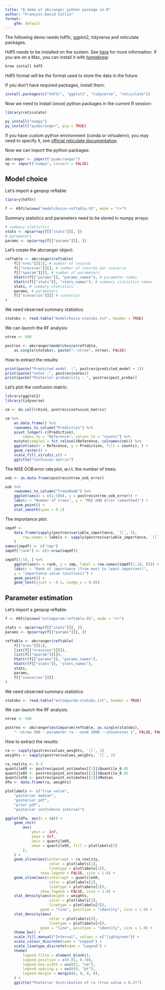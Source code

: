 ```yaml
---
title: "A demo of abcranger python package in R"
author: "François-David Collin"
format:
    gfm: default
---
```


The following demo needs hdf5r, ggplot2, tidyverse and reticulate packages.

::: {.callout-note}
Hdf5 needs to be installed on the system. See [here](https://support.hdfgroup.org/HDF5/release/obtain5.html) for more information.
If you are on a Mac, you can install it with [homebrew](https://brew.sh/):

```bash
brew install hdf5
```
:::

::: {.callout-note}
Hdf5 format will be the format used to store the data in the future.
:::

If you don't have required packages, install them:

```r
install.packages(c("hdf5r", "ggplot2", "tidyverse", "reticulate"))
```

Now we need to install (once) python packages in the current R session:

```r
library(reticulate)

py_install("numpy")
py_install("pyabcranger", pip = TRUE)
```

::: {.callout-tip}
If you have custom python environment (conda or virtualenv), you may need to specify it, see [official reticulate documentation](https://rstudio.github.io/reticulate/articles/python_packages.html).
:::

Now we can import the python packages:

```r
abcranger <- import("pyabcranger")
np <- import("numpy", convert = FALSE)
```

## Model choice

Let’s import a genpop reftable:

```r
library(hdf5r)

f <- H5File$new("modelchoice-reftable.h5", mode = "r+")
```

Summary statistics and parameters need to be stored in numpy arrays:

```r
# summary statistics
stats <- np$array(f[["stats"]][, ])
# parameters
params <- np$array(f[["params"]][, ])
```

Let’s create the abcranger object:

```r
reftable <- abcranger$reftable(
    f[["nrec"]][1], # number of records
    f[["nrecscen"]][], # number of records per scenario
    f[["nparam"]][], # number of parameters
    h5attr(f[["params"]], "params_names"), # parameter names
    h5attr(f[["stats"]], "stats_names"), # summary statistics names
    stats, # summary statistics
    params, # parameters
    f[["scenarios"]][] # scenarios
)
```

We need observed summary statistics:

```r
statobs <- read.table("modelchoice-statobs.txt", header = TRUE)
```

We can launch the RF analysis:

```r
ntree <- 500

postres <- abcranger$modelchoice(reftable,
    as.single(statobs), paste("--ntree", ntree), FALSE)
```

How to extract the results:

```r
print(paste("Predicted model  :", postres$predicted_model + 1))
print(paste("votes :", postres$votes))
print(paste("Posterior probability : ", postres$post_proba))
```

Let’s plot the confusion matrix:

```r
library(ggplot2)
library(tidyverse)

cm <- do.call(rbind, postres$confusion_matrix)

cm %>%
    as.data.frame() %>%
    rownames_to_column("Prediction") %>%
    pivot_longer(-c(Prediction),
        names_to = "Reference", values_to = "counts") %>%
    mutate(samples = fct_relevel(Reference, colnames(cm))) %>%
    ggplot(aes(x = Reference, y = Prediction, fill = counts), ) +
    geom_raster() +
    scale_fill_viridis_c() +
    ggtitle("Confusion matrix")
```

The MSE OOB error rate plot, w.r.t. the number of trees:

```r
oob <- as.data.frame(postres$ntree_oob_error)

oob %>%
    rownames_to_column("TreesNumb") %>%
    ggplot(aes(x = c(1:500), y = postres$ntree_oob_error)) +
    labs(x = "Number of trees", y = "MSE OOB error (smoothed)") +
    geom_point() +
    stat_smooth(span = 0.1)
```

The importance plot:

```r
impdf <-
    data.frame(sapply(postres$variable_importance, `[[`, 2),
        row.names = labels <- sapply(postres$variable_importance, `[[`, 1)
    )
names(impdf) <- c("imp")
impdf["rank"] <- c(1:nrow(impdf))

impdf[1:10, ] %>%
    ggplot(aes(x = rank, y = imp, label = row.names(impdf[1:10, ]))) +
    labs(x = "Rank of importance (from most to least important)",
    y = "importance value (unitless)") +
    geom_point() +
    geom_text(vjust = -0.5, nudge_x = 0.05)
```

## Parameter estimation

Let’s import a genpop reftable:

```r
f <- H5File$new("estimparam-reftable.h5", mode = "r+")

stats <- np$array(f[["stats"]][, ])
params <- np$array(f[["params"]][, ])

reftable <- abcranger$reftable(
    f[["nrec"]][1],
    list(f[["nrecscen"]][]),
    list(f[["nparam"]][]),
    h5attr(f[["params"]], "params_names"),
    h5attr(f[["stats"]], "stats_names"),
    stats,
    params,
    f[["scenarios"]][]
)
```

We need observed summary statistics:

```r
statobs <- read.table("estimparam-statobs.txt", header = TRUE)
```

We can launch the RF analysis:

```r
ntree <- 500

postres <- abcranger$estimparam(reftable, as.single(statobs),
    "--ntree 500 --parameter ra --noob 2000 --chosenscen 1", FALSE, FALSE)
```

How to extract the results:

```r
ra <- sapply(postres$values_weights, `[[`, 1)
weights <- sapply(postres$values_weights, `[[`, 2)

ra_reality <- 0.3
quantile05 <- postres$point_estimates[[1]]$Quantile_0.05
quantile95 <- postres$point_estimates[[1]]$Quantile_0.95
quantile50 <- postres$point_estimates[[1]]$Median
dfw <- data.frame(ra, weights)

plotlabels <- c("true value",
    "posterior median",
    "posterior pdf",
    "prior pdf",
    "posterior confidence interval")

ggplot(dfw, aes(x = ra)) +
    geom_rect(
        aes(
            ymin = -Inf,
            ymax = Inf,
            xmin = quantile05,
            xmax = quantile95, fill = plotlabels[5]
        ),
    ) +
    geom_vline(aes(xintercept = ra_reality,
                    color = plotlabels[1],
                    linetype = plotlabels[1]),
                show.legend = FALSE, size = 1.0) +
    geom_vline(aes(xintercept = quantile50,
                    color = plotlabels[2],
                    linetype = plotlabels[2]), 
                show.legend = FALSE, size = 1.0) +
    stat_density(aes(weight = weights,
                    color = plotlabels[3],
                    linetype = plotlabels[3]),
                geom = "line", position = "identity", size = 1.0) +
    stat_density(aes(
                    color = plotlabels[4],
                    linetype = plotlabels[4]),
                geom = "line", position = "identity", size = 1.0) +
    theme_bw() +
    scale_fill_manual("Interval", values = c("lightgreen")) +
    scale_colour_discrete(name = "Legend") +
    scale_linetype_discrete(name = "Legend") +
    theme(
        legend.title = element_blank(),
        legend.position = c(0.85, 0.70),
        legend.key.width = unit(2, "cm"),
        legend.spacing.y = unit(0, "pt"),
        legend.margin = margin(0, 0, 0, 0),
    ) +
    ggtitle("Posterior distribution of ra (true value = 0.3)")
```


